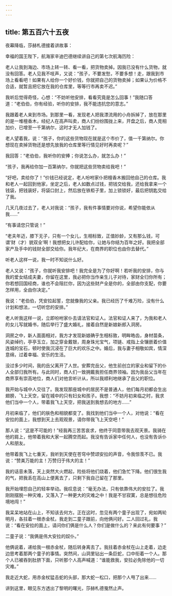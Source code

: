 ```yaml
---
---
---
```

title: 第五百六十五夜
---






夜幕降临，莎赫札德接着讲故事：





幸福的国王陛下，航海家辛迪巴德继续讲自己的第七次航海历险：

老人让我到海边、市场上转一转、看一看，把货物卖掉。因我已没有什么货物，就没有回答。老人见我不吱声，又说：“孩子，不要发愁，不要多想！走，跟我到市场上看看吧！如果有人给你一个好价钱，你就把自己的货物卖掉；如果认为价格不合适，就暂且把它放在我的仓库里，等等行市再卖不迟。”

我听后觉得奇怪，心想：“不妨听他安排，看看究竟是怎么回事！”我随口答道：“老伯伯，你有经验，听你的安排，我不能违抗您的意志。”

我跟着老人来到市场。到那里一看，发现老人把我漂流用的小舟拆掉了，放在那里的是一堆檀香木，经纪人在高声叫卖，商人们纷纷围拢上来，开盘之后，商人竞相加价，已增至一千第纳尔，这时才无人加钱了。

老人望着我，说：“孩子，你的这些货物现在就是这个市价了，值一千第纳尔。你想现在卖掉货物还是想先放我的仓库里等行情见好时再卖呢？”

我回答：“老伯伯，我听你的安捧；你说怎么办，就怎么办！”

“孩子，我再给你加一百第纳尔，你就把这些货物卖给我吧！”

“好吧，卖给你了！”价钱已经说定，老人吩咐家仆把檀香木搬回他自己的仓库。我和老人一起回到他家，坐定之后，老人如数点过钱，把钱交给我，还给我拿来一个钱袋，把钱装好，将袋口封上，然后放在铁柜子里，加上锁锁好，最后把钥匙交给了我。

几天几夜过去了，老人对我说：“孩子，我有件事情要对你说，希望你能依从我……”

“有事请您只管说！”

“老夫年迈，膝下无子，只有一个女儿，生相标致，正值妙龄，又有那么钱，可谓‘财（才）貌双全’啊！我想把女儿许配给你，让她与你结为百年之好。我把全部家产及手中的钱财全部交给你。我年纪大，在商界的职位也由你去替代。”

听老人这样一说，我一时不知说什么好。

老人又说：“孩子，你就听我安排吧！我完全是为了你好啊！若听我的安排，你与我的爱女结成夫妻，你留在这里，我必把你当作亲生儿子对待，家财全归你所有；你若想回国经商，谁也不会阻拦你，因为这些财产全是你的，全部由你支配，你要怎样用，全由你决定。”

我说：“老伯伯，凭安拉起誓，您就像我的父亲。我已经历了千难万险，没有什么计划和想法，一切听您的安排。”

老人听我这样一说，立即吩咐家仆去请法官和证人。法官和证人来了，为我和老人的女儿写就婚书，随后举行了盛大婚礼，接着自然是新娘新郎入洞房。

洞房之中，新人面面相对，我方才发现新娘确乎生相标致，明眸皓齿，身材苗条，风姿绰约，亭亭玉立，加之穿金戴银，周身珠光宝气，项链、戒指上全镶嵌着价值连城的宝石，顿时使我沉浸在了巨大的欢乐之中。婚后，我与妻子相敬如宾，情深意绵，过着幸福、安乐的生活。

没过多少时间，我的岳父离开了人世。安葬完岳父，他生前创立的家业和留下的仆人全部归我所有。与此同时，商人们一致拥戴我担任商界领袖。因为我岳父当年在商界享有崇高地位，商人们对他言听计从，所以我顺利地继承了岳父的职位。

我开始与城中人交往了。我发现那座城中的居民不是普通人，他们每月初都会生出翅膀，飞上天空，留在城中的只有妇女和孩子。我想：“不妨月初来临之时，我求他们当中一个人，带着我飞上天空，把我送到我想去的地方……”

月初来临了，他们的肤色和相貌都变了。我找到他们当中一个人，对他说：“看在安拉的面上，我想到天上去观观景，请你带我飞上天空吧！”

那人说：“这是不可能的！”经我再三苦苦哀求，他终于同意带我去观天景。我骑在他的肩上，他带着我和大家一起腾空而起。我没有告诉家中任何人，也没有告诉仆人和朋友。

他带着我飞上七重天，我听到天使在苍穹中赞颂安拉的声音，令我惊羡不已。我说：“赞美万能的主！万赞归于伟大的主！”

我的话音未落，天上突然大火燃起，险些将他们烧着，他们急忙下降。他们很生我的气，把我丢在高山上便离去了，只剩下我自己留在了那里。

我开始埋怨自己的轻率举动。我叹息说：“毫无办法，只有依靠伟大的安拉了。我刚刚摆脱一种灾难，又落入了一种更大的灾难之中！我是不甘寂寞，总是想往危险境地闯！”

我呆呆地站在山上，不知该去何方。正在这时，忽见有两个童子出现了，宛如两轮明月，各拄着一根赤金杖。我走到二童子跟前，向他俩问好。二人回过礼，我说：“看在安拉的面上，请问你们俩是什么人？你们是做什么的？来此有何要事？”

二童子说：“我俩是伟大安拉的奴仆。”

他俩说着，递给我一根赤金杖，随后转身离去了。我拄着赤金杖在山上走着，边走边思考着那两个童子的事情。突然间，山洞里钻出一条巨蛇，口中衔着一个人。那个人已被吞到肚脐下面，只听那个人高声喊道：“谁能救我，安拉必免除他的一切灾难。”

我走近大蛇，用赤金杖猛击蛇的头部，那大蛇一松口，把那个人甩了出来……





讲到这里，眼见东方透出了黎明的曙光，莎赫札德戛然止声。